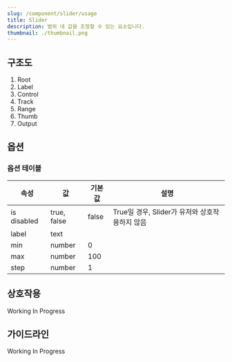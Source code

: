 ```yaml
---
slug: /component/slider/usage
title: Slider
description: 범위 내 값을 조정할 수 있는 요소입니다.
thumbnail: ./thumbnail.png
---
```


## 구조도

1. Root
2. Label
3. Control
4. Track
5. Range
6. Thumb
7. Output

## 옵션

### 옵션 테이블

| 속성        | 값          | 기본값 | 설명                                           |
| ----------- | ----------- | ------ | ---------------------------------------------- |
| is disabled | true, false | false  | True일 경우, Slider가 유저와 상호작용하지 않음 |
| label       | text        |        |                                                |
| min         | number      | 0      |                                                |
| max         | number      | 100    |                                                |
| step        | number      | 1      |                                                |

## 상호작용

Working In Progress

## 가이드라인

Working In Progress
